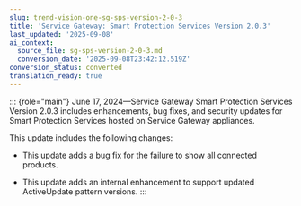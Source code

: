 ```yaml
---
slug: trend-vision-one-sg-sps-version-2-0-3
title: 'Service Gateway: Smart Protection Services Version 2.0.3'
last_updated: '2025-09-08'
ai_context:
  source_file: sg-sps-version-2-0-3.md
  conversion_date: '2025-09-08T23:42:12.519Z'
conversion_status: converted
translation_ready: true
---
```


::: {role="main"}
June 17, 2024—Service Gateway Smart Protection Services Version 2.0.3 includes enhancements, bug fixes, and security updates for Smart Protection Services hosted on Service Gateway appliances.

This update includes the following changes:

- This update adds a bug fix for the failure to show all connected products.

- This update adds an internal enhancement to support updated ActiveUpdate pattern versions.
:::
